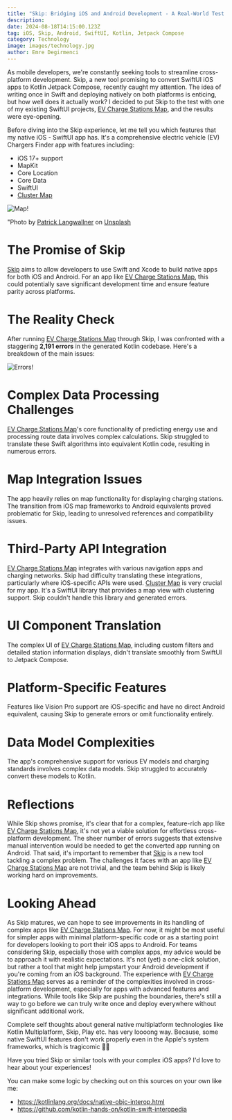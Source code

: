```yaml
---
title: "Skip: Bridging iOS and Android Development - A Real-World Test with EV Charge Stations Map"
description: 
date: 2024-08-18T14:15:00.123Z
tag: iOS, Skip, Android, SwiftUI, Kotlin, Jetpack Compose
category: Technology
image: images/technology.jpg
author: Emre Degirmenci
---
```


As mobile developers, we're constantly seeking tools to streamline cross-platform development. Skip, a new tool promising to convert SwiftUI iOS apps to Kotlin Jetpack Compose, recently caught my attention. The idea of writing once in Swift and deploying natively on both platforms is enticing, but how well does it actually work? I decided to put Skip to the test with one of my existing SwiftUI projects, [EV Charge Stations Map](https://apps.apple.com/tr/app/ev-charge-stations-map/id6466442459), and the results were eye-opening.

Before diving into the Skip experience, let me tell you which features that my native iOS - SwiftUI app has. It's a comprehensive electric vehicle (EV) Chargers Finder app with features including:

- iOS 17+ support
- MapKit
- Core Location
- Core Data
- SwiftUI
- [Cluster Map](https://github.com/vospennikov/ClusterMap)

![Map!](/images/route-unsplash.jpg "Map")

"Photo by <a href="https://unsplash.com/photos/the-dashboard-of-a-car-with-a-gps-device-vW52bhIkQ3I">Patrick Langwallner</a> on <a href="https://unsplash.com/photos/the-dashboard-of-a-car-with-a-gps-device-vW52bhIkQ3I">Unsplash</a>

# The Promise of Skip

[Skip](https://skip.tools) aims to allow developers to use Swift and Xcode to build native apps for both iOS and Android. For an app like [EV Charge Stations Map](https://apps.apple.com/tr/app/ev-charge-stations-map/id6466442459), this could potentially save significant development time and ensure feature parity across platforms.

# The Reality Check

After running [EV Charge Stations Map](https://apps.apple.com/tr/app/ev-charge-stations-map/id6466442459) through Skip, I was confronted with a staggering **2,191 errors** in the generated Kotlin codebase. Here's a breakdown of the main issues:

![Errors!](/images/issues.png "Errors")

# Complex Data Processing Challenges

[EV Charge Stations Map](https://apps.apple.com/tr/app/ev-charge-stations-map/id6466442459)'s core functionality of predicting energy use and processing route data involves complex calculations. Skip struggled to translate these Swift algorithms into equivalent Kotlin code, resulting in numerous errors.

# Map Integration Issues

The app heavily relies on map functionality for displaying charging stations. The transition from iOS map frameworks to Android equivalents proved problematic for Skip, leading to unresolved references and compatibility issues.

# Third-Party API Integration

[EV Charge Stations Map](https://apps.apple.com/tr/app/ev-charge-stations-map/id6466442459) integrates with various navigation apps and charging networks. Skip had difficulty translating these integrations, particularly where iOS-specific APIs were used.
[Cluster Map](https://github.com/vospennikov/ClusterMap) is very crucial for my app. It's a SwiftUI library that provides a map view with clustering support. Skip couldn't handle this library and generated errors.

# UI Component Translation

The complex UI of [EV Charge Stations Map](https://apps.apple.com/tr/app/ev-charge-stations-map/id6466442459), including custom filters and detailed station information displays, didn't translate smoothly from SwiftUI to Jetpack Compose.

# Platform-Specific Features

Features like Vision Pro support are iOS-specific and have no direct Android equivalent, causing Skip to generate errors or omit functionality entirely.

# Data Model Complexities

The app's comprehensive support for various EV models and charging standards involves complex data models. Skip struggled to accurately convert these models to Kotlin.

# Reflections

While Skip shows promise, it's clear that for a complex, feature-rich app like [EV Charge Stations Map](https://apps.apple.com/tr/app/ev-charge-stations-map/id6466442459), it's not yet a viable solution for effortless cross-platform development. The sheer number of errors suggests that extensive manual intervention would be needed to get the converted app running on Android.
That said, it's important to remember that [Skip](https://skip.tools) is a new tool tackling a complex problem. The challenges it faces with an app like [EV Charge Stations Map](https://apps.apple.com/tr/app/ev-charge-stations-map/id6466442459) are not trivial, and the team behind Skip is likely working hard on improvements.

# Looking Ahead

As Skip matures, we can hope to see improvements in its handling of complex apps like [EV Charge Stations Map](https://apps.apple.com/tr/app/ev-charge-stations-map/id6466442459). For now, it might be most useful for simpler apps with minimal platform-specific code or as a starting point for developers looking to port their iOS apps to Android.
For teams considering Skip, especially those with complex apps, my advice would be to approach it with realistic expectations. It's not (yet) a one-click solution, but rather a tool that might help jumpstart your Android development if you're coming from an iOS background.
The experience with [EV Charge Stations Map](https://apps.apple.com/tr/app/ev-charge-stations-map/id6466442459) serves as a reminder of the complexities involved in cross-platform development, especially for apps with advanced features and integrations. While tools like Skip are pushing the boundaries, there's still a way to go before we can truly write once and deploy everywhere without significant additional work.

Complete self thoughts about general native multiplatform technologies like Kotlin Multiplatform, Skip, Play etc. has very loooong way. Because, some native SwiftUI features don't work properly even in the Apple's system frameworks, which is tragicomic 🤦🏼

Have you tried Skip or similar tools with your complex iOS apps? I'd love to hear about your experiences!

You can make some logic by checking out on this sources on your own like me:

- https://kotlinlang.org/docs/native-objc-interop.html
- https://github.com/kotlin-hands-on/kotlin-swift-interopedia